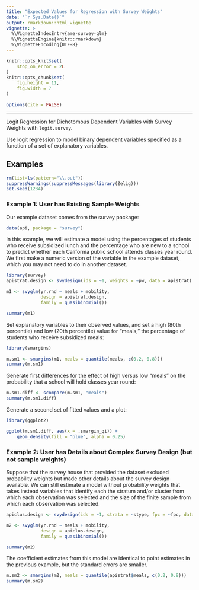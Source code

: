 ```yaml
---
title: "Expected Values for Regression with Survey Weights"
date: "`r Sys.Date()`"
output: rmarkdown::html_vignette
vignette: >
  %\VignetteIndexEntry{ame-survey-glm}
  %\VignetteEngine{knitr::rmarkdown}
  %\VignetteEncoding{UTF-8}
---
```


```r
knitr::opts_knit$set(
    stop_on_error = 2L
)
knitr::opts_chunk$set(
    fig.height = 11,
    fig.width = 7
)

options(cite = FALSE)
```
---

Logit Regression for Dichotomous Dependent Variables with Survey Weights with
`logit.survey`.

Use logit regression to model binary dependent variables specified as a
function of a set of explanatory variables.

Examples
------

```r
rm(list=ls(pattern="\\.out"))
suppressWarnings(suppressMessages(library(Zelig)))
set.seed(1234)
```

### Example 1: User has Existing Sample Weights

Our example dataset comes from the survey package:

```r
data(api, package = "survey")
```

In this example, we will estimate a model using
the percentages of students who receive subsidized
lunch and the percentage who are new to a school
to predict whether each California public school
attends classes year round.  We first make a numeric
version of the variable in the example dataset, which
you may not need to do in another dataset.

```r
library(survey)
apistrat.design <- svydesign(ids = ~1, weights = ~pw, data = apistrat)

m1 <- svyglm(yr.rnd ~ meals + mobility,
             design = apistrat.design,
             family = quasibinomial())

summary(m1)
```

Set explanatory variables to their observed values, and set
a high (80th percentile) and low (20th percentile) value for "meals,"
the percentage of students who receive subsidized meals:

```r
library(smargins)

m.sm1 <- smargins(m1, meals = quantile(meals, c(0.2, 0.8)))
summary(m.sm1)
```

Generate first differences for the effect of high versus low "meals"
on the probability that a school will hold classes year round:

```r
m.sm1.diff <- scompare(m.sm1, "meals")
summary(m.sm1.diff)
```

Generate a second set of fitted values and a plot:

```r
library(ggplot2)

ggplot(m.sm1.diff, aes(x = .smargin_qi)) +
    geom_density(fill = "blue", alpha = 0.25)
```

### Example 2: User has Details about Complex Survey Design (but not sample weights)

Suppose that the survey house that provided the dataset excluded
probability weights but made other details about the survey design
available. We can still estimate a model without probability weights
that takes instead variables that identify each the stratum and/or
cluster from which each observation was selected and the size of the
finite sample from which each observation was selected.

```r
apiclus.design <- svydesign(ids = ~1, strata = ~stype, fpc = ~fpc, data = apistrat)

m2 <- svyglm(yr.rnd ~ meals + mobility,
             design = apiclus.design,
             family = quasibinomial())

summary(m2)
```

The coefficient estimates from this model are identical to
point estimates in the previous example, but the standard errors
are smaller.

```r
m.sm2 <- smargins(m2, meals = quantile(apistrat$meals, c(0.2, 0.8)))
summary(m.sm2)
```
